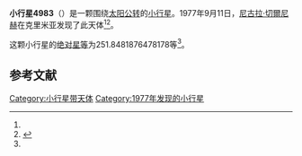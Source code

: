 {{Infobox planet
| bgcolour = #FFFFC0
| name = 4983 Schroeteria
| symbol = 
| image = 
| caption = 
| discovery = yes
| discovery_ref = 
| discoverer = [[尼古拉·切爾尼赫|尼古拉·切爾尼赫]]
| discovery_site = [[克里米亚|克里米亚]] 
| discovered = 1977年9月11日
| designations = yes
| mp_name = 
| named_after = 
| alt_names = 1977 RD7/ 1972 EO / 1979 DO / 1979 FO1 / 1986 CS
| mp_category = [[主带小行星|主带小行星]]
| orbit_ref = <ref name="a">[http://ssd.jpl.nasa.gov/sbdb.cgi?sstr=4983 4983 Schroeteria] {{Wayback|url=http://ssd.jpl.nasa.gov/sbdb.cgi?sstr=4983 |date=20210717062942 }}，小行星數據庫瀏覽器（JPL Small-Body Database Browser）－[[美国国家航空航天局|美国国家航空航天局]]喷气推进实验室</ref>
| epoch = 2456400.5 (2013年4月18日更新)
| aphelion = {{convert|2.390062727202695|AU|km|3|abbr=on|lk=out}}
| perihelion = {{convert|2.253510057810875|AU|km|3|abbr=on}}
| semimajor = {{convert|2.321786392506785|AU|km|3|abbr=on}}
| eccentricity = 0.029406811
| period = 1292.206196 [[日|日]]<br />3.54[[儒略年|儒略年]]
| avg_speed = 
| inclination = 1.896153575483839
| asc_node = 306.1937506024259
| mean_anomaly = 
| arg_peri = 251.8481876478178
| satellites = 
| physical_characteristics = yes
| dimensions = 
| mass = 
| density = 
| surface_grav = 
| escape_velocity = 
| sidereal_day = 
| axial_tilt = 
| pole_ecliptic_lat = 
| pole_ecliptic_lon = 
| albedo = 
| temperatures= 
| temp_name1 = 
| mean_temp_1 = 
| max_temp_1 = 
| temp_name2 = 
| max_temp_2 = 
| spectral_type = 
| abs_magnitude = 251.8481876478178
}}

'''小行星4983'''（{{lang-en|4983 Schroeteria}}）是一颗围绕[[太阳|太阳]][[公转|公转]]的[[小行星|小行星]]。1977年9月11日，[[尼古拉·切爾尼赫|尼古拉·切爾尼赫]]在克里米亚发现了此天体<ref name="a" /><ref>{{cite news|title=小行星列表|url=http://cfa-www.harvard.edu/iau/lists/NumberedMPs.txt|accessdate=2013-07-08|newspaper=哈佛大学|archive-date=2008-05-17|archive-url=https://web.archive.org/web/20080517010638/http://cfa-www.harvard.edu/iau/lists/NumberedMPs.txt|dead-url=no}}</ref>。

这颗小行星的[[绝对星等|绝对星等]]为251.8481876478178等<ref name="a" />。

==参考文献==
{{reflist}}
{{Minor Planet Number|[[小行星4982|小行星4982]]|[[小行星4984|小行星4984]]}}

{{小天体}}

[[Category:小行星带天体|Category:小行星带天体]]
[[Category:1977年发现的小行星|Category:1977年发现的小行星]]

{{asteroid-stub}}